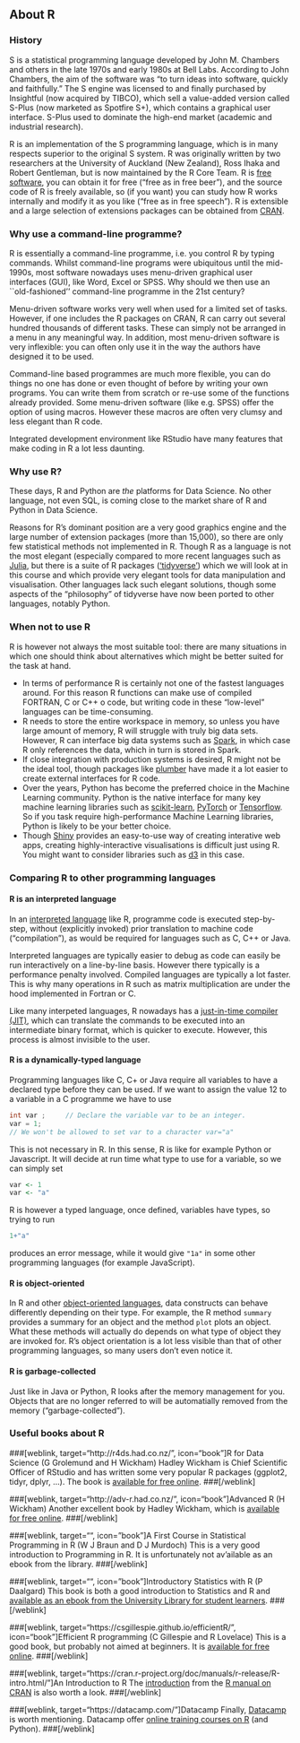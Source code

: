 ## About R

### History
S is a statistical programming language developed by John M. Chambers and others in the late 1970s and early 1980s at Bell Labs. According to John Chambers, the aim of the software was "to turn ideas into software, quickly and faithfully." The S engine was licensed to and finally purchased by Insightful (now acquired by TIBCO), which sell a value-added version called S-Plus (now marketed as Spotfire S+), which contains a graphical user interface. S-Plus used to dominate the high-end market (academic and industrial research).

R is an implementation of the S programming language, which is in many respects superior to the original S system. R was originally written by two researchers at the University of Auckland (New Zealand), Ross Ihaka and Robert Gentleman, but is now maintained by the R Core Team. R is [free software](http://en.wikipedia.org/wiki/Free_software), you can obtain it for free ("free as in free beer"), and the source code of R is freely available, so (if you want) you can study how R works internally and modify it as you like ("free as in free speech"). R is extensible and a large selection of extensions packages can be obtained from [CRAN](http://cran.r-project.org/).

### Why use a command-line programme?
R is essentially a command-line programme, i.e. you control R by typing commands. Whilst command-line programs were ubiquitous until the mid-1990s, most software nowadays uses menu-driven graphical user interfaces (GUI), like Word, Excel or SPSS. Why should we then use an ``old-fashioned'' command-line programme in the 21st century?

Menu-driven software works very well when used for a limited set of tasks. However, if one includes the R packages on CRAN, R can carry out several hundred thousands of different tasks. These can simply not be arranged in a menu in any meaningful way. In addition, most menu-driven software is very inflexible: you can often only use it in the way the authors have designed it to be used.

Command-line based programmes are much more flexible, you can do things no one has done or even thought of before by writing your own programs. You can write them from scratch or re-use some of the functions already provided. Some menu-driven software (like e.g. SPSS) offer the option of using macros. However these macros are often very clumsy and less elegant than R code.

Integrated development environment like RStudio have many features that make coding in R a lot less daunting.


### Why use R?
These days, R and Python are *the* platforms for Data Science. No other language, not even SQL, is coming close to the market share of R and Python in Data Science.

Reasons for R's dominant position are a very good graphics engine and the large number of extension packages (more than 15,000), so there are only few statistical methods not implemented in R. Though R as a language is not the most elegant (especially compared to more recent languages such as [Julia](https://julialang.org/), but there is a suite of R packages (['tidyverse'](https://www.tidyverse.org/)) which we will look at in this course and which provide very elegant tools for data manipulation and visualisation. Other languages lack such elegant solutions, though some aspects of the "philosophy" of tidyverse have now been ported to other languages, notably Python.

### When not to use R

R is however not always the most suitable tool: there are many situations in which one should think about alternatives which might be better suited for the task at hand.

- In terms of performance R is certainly not one of the fastest languages around. For this reason R functions can make use of compiled FORTRAN, C or C++ o code, but writing code in these "low-level" languages can be time-consuming.
- R needs to store the entire workspace in memory, so unless you have large amount of memory, R will struggle with truly big data sets. However, R can interface big data systems such as [Spark](https://spark.apache.org/), in which case R only references the data, which in turn is stored in Spark.
- If close integration with production systems is desired, R might not be the ideal tool, though packages like [plumber](https://www.rplumber.io/) have made it a lot easier to create external interfaces for R code.
- Over the years, Python has become the preferred choice in the Machine Learning community. Python is the native interface for many key machine learning libraries such as [scikit-learn](https://scikit-learn.org/stable/), [PyTorch](https://pytorch.org) or [Tensorflow](https://www.tensorflow.org/). So if you task require high-performance Machine Learning libraries, Python is likely to be your better choice.
- Though [Shiny](https://shiny.rstudio.com/) provides an easy-to-use way of creating interative web apps, creating highly-interactive visualisations is difficult just using R. You might want to consider libraries such as [d3](https://d3js.org/) in this case.


### Comparing R to other programming languages

#### R is an interpreted language
In an [interpreted language](http://en.wikipedia.org/wiki/Interpreted_language) like R, programme code is executed step-by-step, without (explicitly invoked) prior translation to machine code ("compilation"), as would be required for languages such as C, C++ or Java.

Interpreted languages are typically easier to debug as code can easily be run interactively on a line-by-line basis. However there typically is a performance penalty involved. Compiled languages are typically a lot faster. This is why many operations in R such as matrix multiplication are under the hood implemented in Fortran or C.

Like many interpeted languages, R nowadays has a [just-in-time compiler (JIT)](http://stat.ethz.ch/R-manual/R-devel/library/compiler/html/compile.html), which can translate the commands to be executed into an intermediate binary format, which is quicker to execute. However, this process is almost invisible to the user.

#### R is a dynamically-typed language
Programming languages like C, C+ or Java require all variables to have a declared type before they can be used. If we want to assign the value 12 to a variable in a C programme we have to use
``` C
int var ;     // Declare the variable var to be an integer.
var = 1;
// We won't be allowed to set var to a character var="a"
```
This is not necessary in R. In this sense, R is like for example Python or Javascript. It will decide at run time what type to use for a variable, so we can simply set
```r
var <- 1
var <- "a"
```
R is however a typed language, once defined, variables have types, so trying to run
```r
1+"a"
```
produces an error message, while it would give `"1a"` in some other programming languages (for example JavaScript).

#### R is object-oriented
In R and other [object-oriented languages](http://en.wikipedia.org/wiki/Object_oriented_programming), data constructs can behave differently depending on their type. For example, the R method `summary` provides a summary for an object and the method `plot` plots an object. What these methods will actually do depends on what type of object they are invoked for. R's object orientation is a lot less visible than that of other programming languages, so many users don't even notice it.

#### R is garbage-collected
Just like in Java or Python, R looks after the memory management for you. Objects that are no longer referred to will be automatially removed from the memory ("garbage-collected").


### Useful books about R

###[weblink, target="http://r4ds.had.co.nz/", icon="book"]R for Data Science (G Grolemund and H Wickham)
Hadley Wickham is Chief Scientific Officer of RStudio and has written some very popular R packages (ggplot2, tidyr, dplyr, ...). The book is [available for free online](http://r4ds.had.co.nz/).
###[/weblink]

###[weblink, target="http://adv-r.had.co.nz/", icon="book"]Advanced R (H Wickham)
Another excellent book by Hadley Wickham, which is [available for free online](http://adv-r.had.co.nz/).
###[/weblink]

###[weblink, target="", icon="book"]A First Course in Statistical Programming in R (W J Braun and D J Murdoch)
This is a very good introduction to Programming in R. It is unfortunately not av'ailable as an ebook from the library.
###[/weblink]

###[weblink, target="", icon="book"]Introductory Statistics with R (P Daalgard)
This book is both a good introduction to Statistics and R and [available as an ebook from the University Library for student learners](https://glasgow.summon.serialssolutions.com/#!/search?bookMark=ePnHCXMw42JgAfZbU5khE6Og45_AK9eA1RToWltTEw7YAIgBeN-uMSeDnCdoTTbodNP8okoF0D4ayBHFCqCRSIUgbgYFN9cQZw9dUHMyPb88HjquEZ9kBGwYmlgYgW4mIKgEAHEUKiI).
###[/weblink]

###[weblink, target="https://csgillespie.github.io/efficientR/", icon="book"]Efficient R programming (C Gillespie and R Lovelace)
This is a good book, but probably not aimed at beginners. It is [available for free online](https://csgillespie.github.io/efficientR/).
###[/weblink]

###[weblink, target="https://cran.r-project.org/doc/manuals/r-release/R-intro.html/"]An Introduction to R
The [introduction](https://cran.r-project.org/doc/manuals/r-release/R-intro.html/) from the [R manual on CRAN](https://cran.r-project.org/manuals.html) is also worth a look.
###[/weblink]

###[weblink, target="https://datacamp.com/"]Datacamp
Finally, [Datacamp](https://datacamp.com) is worth mentioning. Datacamp offer [online training courses on R](https://www.datacamp.com/courses/free-introduction-to-r) (and Python).
###[/weblink]


<!--[if PDF]>
\newpage
<![endif]-->
